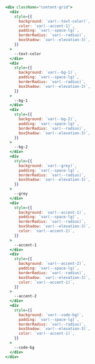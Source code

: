 ```jsx live="true" title="Color"
<div className="content-grid">
  <div
    style={{
      background: `var(--text-color)`,
      color: `var(--accent-1)`,
      padding: `var(--space-lg)`,
      borderRadius: `var(--radius)`,
      boxShadow: `var(--elevation-3)`,
    }}
  >
    --text-color
  </div>
  <div
    style={{
      background: `var(--bg-1)`,
      padding: `var(--space-lg)`,
      borderRadius: `var(--radius)`,
      boxShadow: `var(--elevation-3)`,
    }}
  >
    --bg-1
  </div>
  <div
    style={{
      background: `var(--bg-2)`,
      padding: `var(--space-lg)`,
      borderRadius: `var(--radius)`,
      boxShadow: `var(--elevation-3)`,
    }}
  >
    --bg-2
  </div>
  <div
    style={{
      background: `var(--grey)`,
      padding: `var(--space-lg)`,
      borderRadius: `var(--radius)`,
      boxShadow: `var(--elevation-3)`,
    }}
  >
    --grey
  </div>
  <div
    style={{
      background: `var(--accent-1)`,
      padding: `var(--space-lg)`,
      borderRadius: `var(--radius)`,
      boxShadow: `var(--elevation-3)`,
      color: `var(--accent-2)`,
    }}
  >
    --accent-1
  </div>
  <div
    style={{
      background: `var(--accent-2)`,
      padding: `var(--space-lg)`,
      borderRadius: `var(--radius)`,
      boxShadow: `var(--elevation-3)`,
      color: `var(--accent-1)`,
    }}
  >
    --accent-2
  </div>
  <div
    style={{
      background: `var(--code-bg)`,
      padding: `var(--space-lg)`,
      borderRadius: `var(--radius)`,
      boxShadow: `var(--elevation-3)`,
      color: `var(--accent-1)`,
    }}
  >
    --code-bg
  </div>
</div>
```
